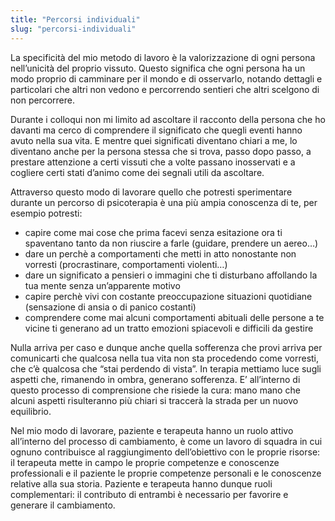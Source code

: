 ```yaml
---
title: "Percorsi individuali"
slug: "percorsi-individuali"
---
```


La specificità del mio metodo di lavoro è la valorizzazione di ogni persona nell’unicità del proprio vissuto. Questo significa che ogni persona ha un modo proprio di camminare per il mondo e di osservarlo, notando dettagli e particolari che altri non vedono e percorrendo sentieri che altri scelgono di non percorrere.

Durante i colloqui non mi limito ad ascoltare il racconto della persona che ho davanti ma cerco di comprendere il significato che quegli eventi hanno avuto nella sua vita. E mentre quei significati diventano chiari a me, lo diventano anche per la persona stessa che si trova, passo dopo passo, a prestare attenzione a certi vissuti che a volte passano inosservati e a cogliere certi stati d’animo come dei segnali utili da ascoltare.

Attraverso questo modo di lavorare quello che potresti sperimentare durante un percorso di psicoterapia è una più ampia conoscenza di te, per esempio potresti:

- capire come mai cose che prima facevi senza esitazione ora ti spaventano tanto da non riuscire a farle (guidare, prendere un aereo…)
- dare un perchè a comportamenti che metti in atto nonostante non vorresti (procrastinare, comportamenti violenti…)
- dare un significato a pensieri o immagini che ti disturbano affollando la tua mente senza un’apparente motivo
- capire perchè vivi con costante preoccupazione situazioni quotidiane (sensazione di ansia o di panico costanti)
- comprendere come mai alcuni comportamenti abituali delle persone a te vicine ti generano ad un tratto emozioni spiacevoli e difficili da gestire

Nulla arriva per caso e dunque anche quella sofferenza che provi arriva per comunicarti che qualcosa nella tua vita non sta procedendo come vorresti, che c’è qualcosa che “stai perdendo di vista”. In terapia mettiamo luce sugli aspetti che, rimanendo in ombra, generano sofferenza. E’ all’interno di questo processo di comprensione che risiede la cura: mano mano che alcuni aspetti risulteranno più chiari si traccerà la strada per un nuovo equilibrio.

Nel mio modo di lavorare, paziente e terapeuta hanno un ruolo attivo all’interno del processo di cambiamento, è come un lavoro di squadra in cui ognuno contribuisce al raggiungimento dell’obiettivo con le proprie risorse: il terapeuta mette in campo le proprie competenze e conoscenze professionali e il paziente le proprie competenze personali e le conoscenze relative alla sua storia. Paziente e terapeuta hanno dunque ruoli complementari: il contributo di entrambi è necessario per favorire e generare il cambiamento.
